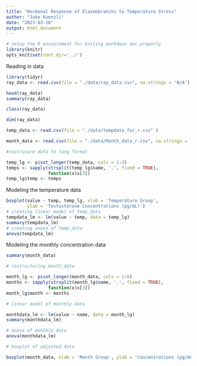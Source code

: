 ```yaml
---
title: "Hormonal Response of Elasmobranchs to Temperature Stress"
author: "Jake Kuenzli"
date: "2023-03-28"
output: html_document
---
```


```r
# setup the R enviornment for kniting markdown doc properly
library(knitr)
opts_knit$set(root.dir='../')
```


Reading in data

```r
library(tidyr)
ray_data <- read.csv(file = "./data/ray_data.csv", na.strings = 'N/A')

head(ray_data)
summary(ray_data)

class(ray_data)

dim(ray_data)

temp_data <- read.csv(file = "./data/tempdata_for_r.csv" )

month_data <- read.csv(file = "./data/Month_data_r.csv", na.strings = 'N/A')
```


```r
#restrucure data to long format

temp_lg <- pivot_longer(temp_data, cols = 1:3)
temps <- sapply(strsplit(temp_lg$name, '.', fixed = TRUE),
                function(x)x[3])
temp_lg$temp <- temps
```


Modeling the temperature data
```r

boxplot(value ~ temp, temp_lg, xlab = 'Temperature Group',
        ylab = 'Testosterone Concentrations (pg/mL)')
# creating linear model of temp_data
tempdata_lm <- lm(value ~ temp, data = temp_lg)
summary(tempdata_lm)
# creating anova of temp_data
anova(tempdata_lm)

```

Modeling the monthly concentration data
```r
summary(month_data)

# restructuring month_data 

month_lg <- pivot_longer(month_data, cols = 1:6)
months <- sapply(strsplit(month_lg$name, '.', fixed = TRUE),
                function(x)x[3])
month_lg$month <- months

# linear model of monthly data

monthdata_lm <- lm(value ~ name, data = month_lg)
summary(monthdata_lm)

# anova of monthly data
anova(monthdata_lm)

# boxplot of adjusted data

boxplot(month_data, xlab = 'Month Group', ylab = 'Concentrations (pg/mL)')








```

